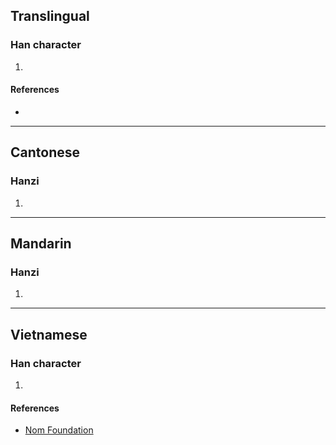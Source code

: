 {{character info/new}}
==Translingual==

===Han character===
{{Han char|rn=64|rad=手|as=06|sn=9|four=57027|canj=QNIN,XQNIN|ids=⿰扌多}}

# {{defn|Han|sort=手06}}

====References====
* {{Han ref|kx=0428.180|dkj=12008|dj=0777.120|hdz=31874.050|uh=62F8|ud=25336|bh=CEDE|bd=52958}}

----

==Cantonese==

===Hanzi===
{{yue-hanzi|jyut=[[ji4]]|y=yi4}}

# {{defn|lang=yue|sort=手06}}

----

==Mandarin==

===Hanzi===
{{cmn-hanzi|pin=[[yí]] ([[yi2]]), [[chǐ]] ([[chi3]])|wg=i<sup>4</sup>, ch'ih<sup>3</sup>}}

# {{defn|lang=cmn|sort=手06}}

----

==Vietnamese==

===Han character===
{{vi-hantu|đưa|rs=手06}}

# {{defn|lang=vi|sort=手06}}

====References====
* [http://nomfoundation.org/common/nom_details.php?codepoint=62f8 Nom Foundation]